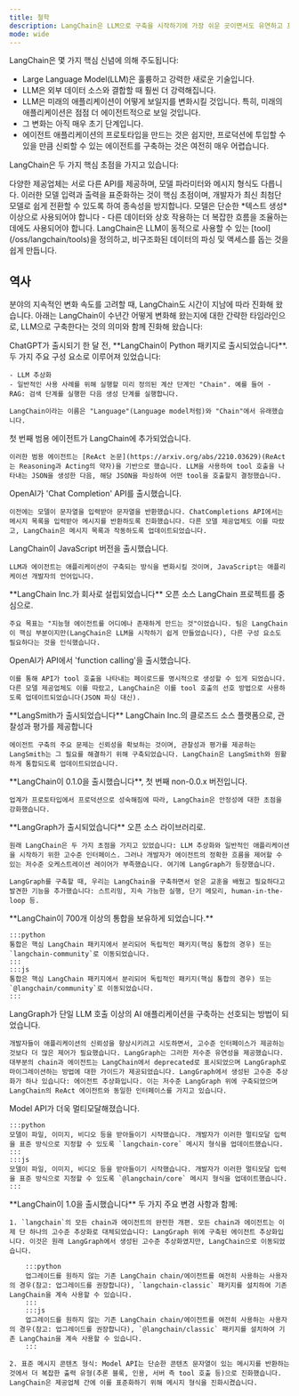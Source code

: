 ```yaml
---
title: 철학
description: LangChain은 LLM으로 구축을 시작하기에 가장 쉬운 곳이면서도 유연하고 프로덕션에 적합합니다.
mode: wide
---
```




LangChain은 몇 가지 핵심 신념에 의해 주도됩니다:

- Large Language Model(LLM)은 훌륭하고 강력한 새로운 기술입니다.
- LLM은 외부 데이터 소스와 결합할 때 훨씬 더 강력해집니다.
- LLM은 미래의 애플리케이션이 어떻게 보일지를 변화시킬 것입니다. 특히, 미래의 애플리케이션은 점점 더 에이전트적으로 보일 것입니다.
- 그 변화는 아직 매우 초기 단계입니다.
- 에이전트 애플리케이션의 프로토타입을 만드는 것은 쉽지만, 프로덕션에 투입할 수 있을 만큼 신뢰할 수 있는 에이전트를 구축하는 것은 여전히 매우 어렵습니다.

LangChain은 두 가지 핵심 초점을 가지고 있습니다:

<Steps>
    <Step title="개발자가 최고의 모델로 구축할 수 있도록 하고자 합니다.">
        다양한 제공업체는 서로 다른 API를 제공하며, 모델 파라미터와 메시지 형식도 다릅니다.
        이러한 모델 입력과 출력을 표준화하는 것이 핵심 초점이며, 개발자가 최신 최첨단 모델로 쉽게 전환할 수 있도록 하여 종속성을 방지합니다.
    </Step>
    <Step title="모델을 사용하여 다른 데이터 및 계산과 상호 작용하는 더 복잡한 흐름을 조율하기 쉽게 만들고자 합니다.">
        모델은 단순한 *텍스트 생성* 이상으로 사용되어야 합니다 - 다른 데이터와 상호 작용하는 더 복잡한 흐름을 조율하는 데에도 사용되어야 합니다. LangChain은 LLM이 동적으로 사용할 수 있는 [tool](/oss/langchain/tools)을 정의하고, 비구조화된 데이터의 파싱 및 액세스를 돕는 것을 쉽게 만듭니다.
    </Step>
</Steps>

## 역사

분야의 지속적인 변화 속도를 고려할 때, LangChain도 시간이 지남에 따라 진화해 왔습니다. 아래는 LangChain이 수년간 어떻게 변화해 왔는지에 대한 간략한 타임라인으로, LLM으로 구축한다는 것의 의미와 함께 진화해 왔습니다:

<Update label="2022-10-24" description="v0.0.1">
    ChatGPT가 출시되기 한 달 전, **LangChain이 Python 패키지로 출시되었습니다**. 두 가지 주요 구성 요소로 이루어져 있었습니다:

    - LLM 추상화
    - 일반적인 사용 사례를 위해 실행할 미리 정의된 계산 단계인 "Chain". 예를 들어 - RAG: 검색 단계를 실행한 다음 생성 단계를 실행합니다.

    LangChain이라는 이름은 "Language"(Language model처럼)와 "Chain"에서 유래했습니다.
</Update>

<Update label="2022-12">
    첫 번째 범용 에이전트가 LangChain에 추가되었습니다.

    이러한 범용 에이전트는 [ReAct 논문](https://arxiv.org/abs/2210.03629)(ReAct는 Reasoning과 Acting의 약자)을 기반으로 했습니다. LLM을 사용하여 tool 호출을 나타내는 JSON을 생성한 다음, 해당 JSON을 파싱하여 어떤 tool을 호출할지 결정했습니다.
</Update>

<Update label="2023-01">
    OpenAI가 'Chat Completion' API를 출시했습니다.

    이전에는 모델이 문자열을 입력받아 문자열을 반환했습니다. ChatCompletions API에서는 메시지 목록을 입력받아 메시지를 반환하도록 진화했습니다. 다른 모델 제공업체도 이를 따랐고, LangChain은 메시지 목록과 작동하도록 업데이트되었습니다.
</Update>

<Update label="2023-01">
    LangChain이 JavaScript 버전을 출시했습니다.

    LLM과 에이전트는 애플리케이션이 구축되는 방식을 변화시킬 것이며, JavaScript는 애플리케이션 개발자의 언어입니다.
</Update>

<Update label="2023-02">
    **LangChain Inc.가 회사로 설립되었습니다** 오픈 소스 LangChain 프로젝트를 중심으로.

    주요 목표는 "지능형 에이전트를 어디에나 존재하게 만드는 것"이었습니다. 팀은 LangChain이 핵심 부분이지만(LangChain은 LLM을 시작하기 쉽게 만들었습니다), 다른 구성 요소도 필요하다는 것을 인식했습니다.
</Update>

<Update label="2023-03">
    OpenAI가 API에서 'function calling'을 출시했습니다.

    이를 통해 API가 tool 호출을 나타내는 페이로드를 명시적으로 생성할 수 있게 되었습니다. 다른 모델 제공업체도 이를 따랐고, LangChain은 이를 tool 호출의 선호 방법으로 사용하도록 업데이트되었습니다(JSON 파싱 대신).
</Update>

<Update label="2023-06">
    **LangSmith가 출시되었습니다** LangChain Inc.의 클로즈드 소스 플랫폼으로, 관찰성과 평가를 제공합니다

    에이전트 구축의 주요 문제는 신뢰성을 확보하는 것이며, 관찰성과 평가를 제공하는 LangSmith는 그 필요를 해결하기 위해 구축되었습니다. LangChain은 LangSmith와 원활하게 통합되도록 업데이트되었습니다.
</Update>

<Update label="2024-01" description="v0.1.0">
    **LangChain이 0.1.0을 출시했습니다**, 첫 번째 non-0.0.x 버전입니다.

    업계가 프로토타입에서 프로덕션으로 성숙해짐에 따라, LangChain은 안정성에 대한 초점을 강화했습니다.
</Update>

<Update label="2024-02">
    **LangGraph가 출시되었습니다** 오픈 소스 라이브러리로.

    원래 LangChain은 두 가지 초점을 가지고 있었습니다: LLM 추상화와 일반적인 애플리케이션을 시작하기 위한 고수준 인터페이스. 그러나 개발자가 에이전트의 정확한 흐름을 제어할 수 있는 저수준 오케스트레이션 레이어가 부족했습니다. 여기에 LangGraph가 등장했습니다.

    LangGraph를 구축할 때, 우리는 LangChain을 구축하면서 얻은 교훈을 배웠고 필요하다고 발견한 기능을 추가했습니다: 스트리밍, 지속 가능한 실행, 단기 메모리, human-in-the-loop 등.
</Update>

<Update label="2024-06">
    **LangChain이 700개 이상의 통합을 보유하게 되었습니다.**

    :::python
    통합은 핵심 LangChain 패키지에서 분리되어 독립적인 패키지(핵심 통합의 경우) 또는 `langchain-community`로 이동되었습니다.
    :::
    :::js
    통합은 핵심 LangChain 패키지에서 분리되어 독립적인 패키지(핵심 통합의 경우) 또는 `@langchain/community`로 이동되었습니다.
    :::
</Update>

<Update label="2024-10">
    LangGraph가 단일 LLM 호출 이상의 AI 애플리케이션을 구축하는 선호되는 방법이 되었습니다.

    개발자들이 애플리케이션의 신뢰성을 향상시키려고 시도하면서, 고수준 인터페이스가 제공하는 것보다 더 많은 제어가 필요했습니다. LangGraph는 그러한 저수준 유연성을 제공했습니다. 대부분의 chain과 에이전트는 LangChain에서 deprecated로 표시되었으며 LangGraph로 마이그레이션하는 방법에 대한 가이드가 제공되었습니다. LangGraph에서 생성된 고수준 추상화가 하나 있습니다: 에이전트 추상화입니다. 이는 저수준 LangGraph 위에 구축되었으며 LangChain의 ReAct 에이전트와 동일한 인터페이스를 가지고 있습니다.
</Update>

<Update label="2025-04">
    Model API가 더욱 멀티모달해졌습니다.

    :::python
    모델이 파일, 이미지, 비디오 등을 받아들이기 시작했습니다. 개발자가 이러한 멀티모달 입력을 표준 방식으로 지정할 수 있도록 `langchain-core` 메시지 형식을 업데이트했습니다.
    :::
    :::js
    모델이 파일, 이미지, 비디오 등을 받아들이기 시작했습니다. 개발자가 이러한 멀티모달 입력을 표준 방식으로 지정할 수 있도록 `@langchain/core` 메시지 형식을 업데이트했습니다.
    :::
</Update>

<Update label="2025-10-20" description="v1.0.0">
    **LangChain이 1.0을 출시했습니다** 두 가지 주요 변경 사항과 함께:

    1. `langchain`의 모든 chain과 에이전트의 완전한 개편. 모든 chain과 에이전트는 이제 단 하나의 고수준 추상화로 대체되었습니다: LangGraph 위에 구축된 에이전트 추상화입니다. 이것은 원래 LangGraph에서 생성된 고수준 추상화였지만, LangChain으로 이동되었습니다.

        :::python
        업그레이드를 원하지 않는 기존 LangChain chain/에이전트를 여전히 사용하는 사용자의 경우(참고: 업그레이드를 권장합니다), `langchain-classic` 패키지를 설치하여 기존 LangChain을 계속 사용할 수 있습니다.
        :::
        :::js
        업그레이드를 원하지 않는 기존 LangChain chain/에이전트를 여전히 사용하는 사용자의 경우(참고: 업그레이드를 권장합니다), `@langchain/classic` 패키지를 설치하여 기존 LangChain을 계속 사용할 수 있습니다.
        :::

    2. 표준 메시지 콘텐츠 형식: Model API는 단순한 콘텐츠 문자열이 있는 메시지를 반환하는 것에서 더 복잡한 출력 유형(추론 블록, 인용, 서버 측 tool 호출 등)으로 진화했습니다. LangChain은 제공업체 간에 이를 표준화하기 위해 메시지 형식을 진화시켰습니다.
</Update>